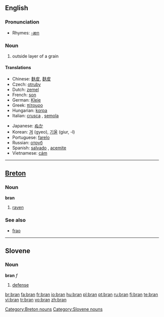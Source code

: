 {{see|brân}}
==English==
{{wikipedia}}

===Pronunciation===
* Rhymes: [[Rhymes:English:-æn|-æn]]

===Noun===
{{en-noun|-}}

# outside layer of a grain

====Translations====
{{trans-top|outside layer of a grain}}
* Chinese: [[麩皮]], [[麸皮]]
* Czech: [[otruby]] {{f|p}}
* Dutch: [[zemel]] {{m}}
* French: [[son#French|son]] {{m}}
* German: [[Kleie]] {{f}}
* Greek: [[πίτουρο]] {{n}}
* Hungarian: [[korpa]]
* Italian: [[crusca]] {{f}}, [[semola]] {{f}}
{{trans-mid}}
* Japanese: [[ぬか]]
* Korean: [[겨]] (gyeo), [[기울]] (giur, -l)
* Portuguese: [[farelo]] {{m}}
* Russian: [[отруб]] {{f}}
* Spanish: [[salvado]] {{m}}, [[acemite]] {{italbrac|archaic}}
* Vietnamese: [[cám]]
{{trans-bottom}}

----

==[[Breton]]==

===Noun===
'''bran''' {{m}}

# [[raven]]

===See also===
* [[frao]] {{f}}

[[Category:Breton nouns]]

----

==Slovene==

===Noun===
'''bran''' ''f''

# [[defense]]

[[Category:Slovene nouns]]

[[br:bran]]
[[fa:bran]]
[[fr:bran]]
[[io:bran]]
[[hu:bran]]
[[pl:bran]]
[[pt:bran]]
[[ru:bran]]
[[fi:bran]]
[[te:bran]]
[[vi:bran]]
[[tr:bran]]
[[vo:bran]]
[[zh:bran]]